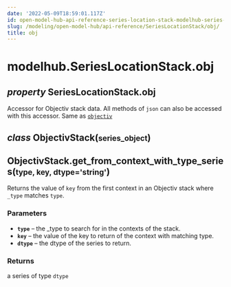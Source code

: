 ```yaml
---
date: '2022-05-09T18:59:01.117Z'
id: open-model-hub-api-reference-series-location-stack-modelhub-series-location-stack-obj
slug: /modeling/open-model-hub/api-reference/SeriesLocationStack/obj/
title: obj
---
```


# modelhub.SeriesLocationStack.obj

<div className="property">

<h2 className="signature-property"><span className="type-annotation"><em>property</em></span> <span className="additional-name">SeriesLocationStack.</span><span className="name">obj</span></h2>


<div className="content">

Accessor for Objectiv stack data. All methods of `json` can also be accessed with this
accessor. Same as [`objectiv`](/modeling/open-model-hub/api-reference/SeriesLocationStack/modelhub.SeriesLocationStack.objectiv.mdx)

<div className="class">

<h2 className="signature-class"><span className="type-annotation"><em>class</em></span> <span className="name">ObjectivStack(</span><small className="parameter-list"><span className="parameter" id="series_object">series_object</span></small>)</h2>


<div className="content">

<div className="method">

<h2 className="signature-method"><span className="additional-name">ObjectivStack.</span><span className="name">get_from_context_with_type_series(</span><small className="parameter-list"><span className="parameter" id="type">type</span>, <span className="parameter" id="key">key</span>, <span className="parameter" id="dtype">dtype='string'</span></small>)</h2>


<div className="content">

Returns the value of `key` from the first context in an Objectiv stack where `_type` matches `type`.


### Parameters

* **`type`** – the _type to search for in the contexts of the stack.
* **`key`** – the value of the key to return of the context with matching type.
* **`dtype`** – the dtype of the series to return.



### Returns

a series of type `dtype`



</div>


</div>


</div>


</div>


</div>


</div>
